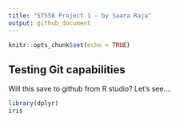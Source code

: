 ```yaml
---
title: "ST558 Project 1 - by Saara Raja"
output: github_document
---
```


```r
knitr::opts_chunk$set(echo = TRUE)
```

## Testing Git capabilities
Will this save to github from R studio? Let's see....

```r
library(dplyr)
iris
```

